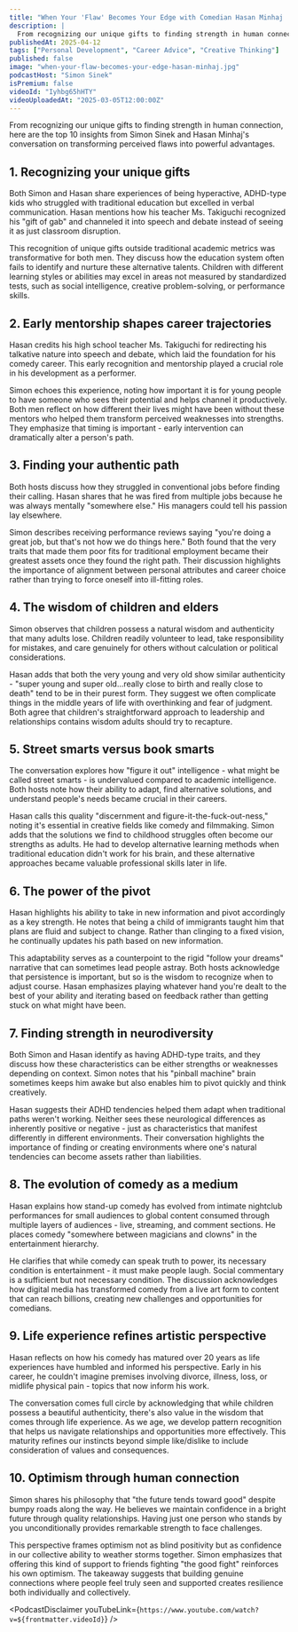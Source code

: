 ```yaml
---
title: "When Your 'Flaw' Becomes Your Edge with Comedian Hasan Minhaj | A Bit of Optimism Podcast"
description: |
  From recognizing our unique gifts to finding strength in human connection, here are the top 10 insights from Simon Sinek and Hasan Minhaj's conversation on transforming perceived flaws into powerful advantages.
publishedAt: 2025-04-12
tags: ["Personal Development", "Career Advice", "Creative Thinking"]
published: false
image: "when-your-flaw-becomes-your-edge-hasan-minhaj.jpg"
podcastHost: "Simon Sinek"
isPremium: false
videoId: "Iyhbg65hHTY"
videoUploadedAt: "2025-03-05T12:00:00Z"
---
```



<PodcastSummaryPageLayout frontmatter={frontmatter}>

From recognizing our unique gifts to finding strength in human connection, here are the top 10 insights from Simon Sinek and Hasan Minhaj's conversation on transforming perceived flaws into powerful advantages.

## 1. Recognizing your unique gifts

Both Simon and Hasan share experiences of being hyperactive, ADHD-type kids who struggled with traditional education but excelled in verbal communication. Hasan mentions how his teacher Ms. Takiguchi recognized his "gift of gab" and channeled it into speech and debate instead of seeing it as just classroom disruption.

This recognition of unique gifts outside traditional academic metrics was transformative for both men. They discuss how the education system often fails to identify and nurture these alternative talents. Children with different learning styles or abilities may excel in areas not measured by standardized tests, such as social intelligence, creative problem-solving, or performance skills.

## 2. Early mentorship shapes career trajectories

Hasan credits his high school teacher Ms. Takiguchi for redirecting his talkative nature into speech and debate, which laid the foundation for his comedy career. This early recognition and mentorship played a crucial role in his development as a performer.

Simon echoes this experience, noting how important it is for young people to have someone who sees their potential and helps channel it productively. Both men reflect on how different their lives might have been without these mentors who helped them transform perceived weaknesses into strengths. They emphasize that timing is important - early intervention can dramatically alter a person's path.

## 3. Finding your authentic path

Both hosts discuss how they struggled in conventional jobs before finding their calling. Hasan shares that he was fired from multiple jobs because he was always mentally "somewhere else." His managers could tell his passion lay elsewhere.

Simon describes receiving performance reviews saying "you're doing a great job, but that's not how we do things here." Both found that the very traits that made them poor fits for traditional employment became their greatest assets once they found the right path. Their discussion highlights the importance of alignment between personal attributes and career choice rather than trying to force oneself into ill-fitting roles.

## 4. The wisdom of children and elders

Simon observes that children possess a natural wisdom and authenticity that many adults lose. Children readily volunteer to lead, take responsibility for mistakes, and care genuinely for others without calculation or political considerations.

Hasan adds that both the very young and very old show similar authenticity - "super young and super old...really close to birth and really close to death" tend to be in their purest form. They suggest we often complicate things in the middle years of life with overthinking and fear of judgment. Both agree that children's straightforward approach to leadership and relationships contains wisdom adults should try to recapture.

## 5. Street smarts versus book smarts

The conversation explores how "figure it out" intelligence - what might be called street smarts - is undervalued compared to academic intelligence. Both hosts note how their ability to adapt, find alternative solutions, and understand people's needs became crucial in their careers.

Hasan calls this quality "discernment and figure-it-the-fuck-out-ness," noting it's essential in creative fields like comedy and filmmaking. Simon adds that the solutions we find to childhood struggles often become our strengths as adults. He had to develop alternative learning methods when traditional education didn't work for his brain, and these alternative approaches became valuable professional skills later in life.

## 6. The power of the pivot

Hasan highlights his ability to take in new information and pivot accordingly as a key strength. He notes that being a child of immigrants taught him that plans are fluid and subject to change. Rather than clinging to a fixed vision, he continually updates his path based on new information.

This adaptability serves as a counterpoint to the rigid "follow your dreams" narrative that can sometimes lead people astray. Both hosts acknowledge that persistence is important, but so is the wisdom to recognize when to adjust course. Hasan emphasizes playing whatever hand you're dealt to the best of your ability and iterating based on feedback rather than getting stuck on what might have been.

## 7. Finding strength in neurodiversity

Both Simon and Hasan identify as having ADHD-type traits, and they discuss how these characteristics can be either strengths or weaknesses depending on context. Simon notes that his "pinball machine" brain sometimes keeps him awake but also enables him to pivot quickly and think creatively.

Hasan suggests their ADHD tendencies helped them adapt when traditional paths weren't working. Neither sees these neurological differences as inherently positive or negative - just as characteristics that manifest differently in different environments. Their conversation highlights the importance of finding or creating environments where one's natural tendencies can become assets rather than liabilities.

## 8. The evolution of comedy as a medium

Hasan explains how stand-up comedy has evolved from intimate nightclub performances for small audiences to global content consumed through multiple layers of audiences - live, streaming, and comment sections. He places comedy "somewhere between magicians and clowns" in the entertainment hierarchy.

He clarifies that while comedy can speak truth to power, its necessary condition is entertainment - it must make people laugh. Social commentary is a sufficient but not necessary condition. The discussion acknowledges how digital media has transformed comedy from a live art form to content that can reach billions, creating new challenges and opportunities for comedians.

## 9. Life experience refines artistic perspective

Hasan reflects on how his comedy has matured over 20 years as life experiences have humbled and informed his perspective. Early in his career, he couldn't imagine premises involving divorce, illness, loss, or midlife physical pain - topics that now inform his work.

The conversation comes full circle by acknowledging that while children possess a beautiful authenticity, there's also value in the wisdom that comes through life experience. As we age, we develop pattern recognition that helps us navigate relationships and opportunities more effectively. This maturity refines our instincts beyond simple like/dislike to include consideration of values and consequences.

## 10. Optimism through human connection

Simon shares his philosophy that "the future tends toward good" despite bumpy roads along the way. He believes we maintain confidence in a bright future through quality relationships. Having just one person who stands by you unconditionally provides remarkable strength to face challenges.

This perspective frames optimism not as blind positivity but as confidence in our collective ability to weather storms together. Simon emphasizes that offering this kind of support to friends fighting "the good fight" reinforces his own optimism. The takeaway suggests that building genuine connections where people feel truly seen and supported creates resilience both individually and collectively.

<PodcastDisclaimer
  youTubeLink={`https://www.youtube.com/watch?v=${frontmatter.videoId}`}
/>

</PodcastSummaryPageLayout>
